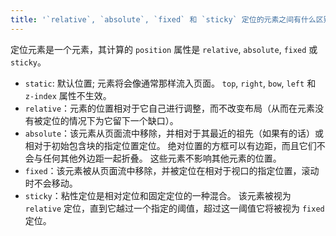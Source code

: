 ```yaml
---
title: '`relative`, `absolute`, `fixed` 和 `sticky` 定位的元素之间有什么区别？'
---
```


定位元素是一个元素，其计算的 `position` 属性是 `relative`, `absolute`, `fixed` 或 `sticky`。

- `static`: 默认位置; 元素将会像通常那样流入页面。 `top`, `right`, `bow`, `left` 和 `z-index` 属性不生效。
- `relative`：元素的位置相对于它自己进行调整，而不改变布局（从而在元素没有被定位的情况下为它留下一个缺口）。
- `absolute`：该元素从页面流中移除，并相对于其最近的祖先（如果有的话）或相对于初始包含块的指定位置定位。 绝对位置的方框可以有边距，而且它们不会与任何其他外边距一起折叠。 这些元素不影响其他元素的位置。
- `fixed`：该元素被从页面流中移除，并被定位在相对于视口的指定位置，滚动时不会移动。
- `sticky`：粘性定位是相对定位和固定定位的一种混合。 该元素被视为 `relative` 定位，直到它越过一个指定的阈值，超过这一阈值它将被视为 `fixed` 定位。
